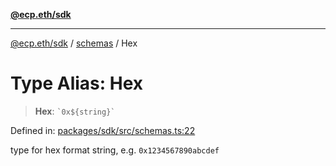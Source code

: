 [**@ecp.eth/sdk**](/sdk-reference/index.mdx)

***

[@ecp.eth/sdk](/sdk-reference/index.mdx) / [schemas](/sdk-reference/schemas/index.mdx) / Hex

# Type Alias: Hex

> **Hex**: `` `0x${string}` ``

Defined in: [packages/sdk/src/schemas.ts:22](https://github.com/ecp-eth/comments-monorepo/blob/main/packages/sdk/src/schemas.ts#L22)

type for hex format string, e.g. `0x1234567890abcdef`
